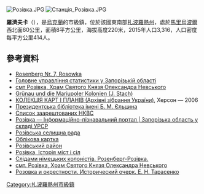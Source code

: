 {{No footnotes|time=2015-09-16T15:14:59+00:00}}
[[Image:Розівка.JPG|right]]
[[Image:Станція_Розівка.JPG|right]]

{{coord|47|23|54|N|37|4|11|E|scale:30000|display=title}}

'''羅濟夫卡'''（{{lang-uk|Розівка}}），是[[烏克蘭|烏克蘭]]的市級鎮，位於該國東南部[[扎波羅熱州|扎波羅熱州]]，處於[[馬里烏波爾|馬里烏波爾]]西北面60公里，面積8平方公里，海拔高度220米，2015年人口3,316，人口密度每平方公里414人。

==參考資料==
*[https://web.archive.org/web/20160901210315/http://shuck.fimka.net/1/orte/ortsv_r.pdf Rosenberg Nr. 7, Rosowka]
*[http://www.zp.ukrstat.gov.ua/images/stories/Exp_dem_594_200315.pdf Головне управління статистики у Запорізькій області] {{Wayback|url=http://www.zp.ukrstat.gov.ua/images/stories/Exp_dem_594_200315.pdf |date=20220127232356 }}
*[https://web.archive.org/web/20120110125210/http://www.hram-nevskogo.com/ смт Розівка, Храм Святого Князя Олександра Невського]{{ref-ru}}
* [http://odessa3.org/collections/towns/link/grunau.txt Grünau und die Mariupoler Kolonien (J. Stach)] {{Wayback|url=http://odessa3.org/collections/towns/link/grunau.txt |date=20171021111511 }} {{ref-de}}
* [https://web.archive.org/web/20071016213522/http://www.archives.gov.ua/Publicat/Zip/Karty-Plany.pdf КОЛЕКЦІЯ КАРТ І ПЛАНІВ (Архівні зібрання України)], Херсон — 2006
* [https://web.archive.org/web/20110311053619/http://www.prlib.ru/Pages/terr2010_4-1a-1.aspx Президентська бібліотека імені Б. М. Єльцина] {{ref-ru}}
* [https://web.archive.org/web/20111216105025/http://www.goldade.net/Arrests/NKVD.pdf Список заарештованих НКВС] {{ref-en}}
* [http://imsu-zaporizhzhya.com/mista-i-sela-zaporizkoi-oblasti/kujbishevskij-rajon/rozivka.html Розівка — Інформаційно-пізнавальний портал | Запорізька область у складі УРСР] {{Wayback|url=http://imsu-zaporizhzhya.com/mista-i-sela-zaporizkoi-oblasti/kujbishevskij-rajon/rozivka.html |date=20200213180810 }}
* [http://roz.donbass.in/ Розівська селищна рада]{{dead link|date=2018年4月 |bot=InternetArchiveBot |fix-attempted=yes }}
* [http://gska2.rada.gov.ua/pls/z7502/A005?rdat1=02.07.2008&rf7571=12923 Облікова картка]{{dead link|date=2018年1月 |bot=InternetArchiveBot |fix-attempted=yes }}
* [http://www.zotic.zp.ua/roz_r01.html Розівський район] {{Wayback|url=http://www.zotic.zp.ua/roz_r01.html |date=20110311132911 }}
* [https://web.archive.org/web/20110218031410/http://www.igsu.org.ua/Zaporozhskaja.obl/Kujbyszevskij.rajon/Rozovka.html Розівка, Історія міст і сіл] {{ref-ru}}
* [http://www.geocaching.su/?pn=101&cid=8473 Слідами німецьких колоністів. Розенберг-Розівка.] {{Wayback|url=http://www.geocaching.su/?pn=101&cid=8473 |date=20170612203323 }}{{ref-ru}}
* [https://web.archive.org/web/20120110125210/http://www.hram-nevskogo.com/ смт. Розівка, Храм Святого Князя Олександра Невського]{{ref-ru}}
* [http://papacoma.narod.ru/books/rozovka/rozovka_6.htm Розовка и окрестности. Исторический очерк. Е. Н. Тарасенко] {{Wayback|url=http://papacoma.narod.ru/books/rozovka/rozovka_6.htm |date=20130921054306 }}{{ref-ru}}

{{DEFAULTSORT:Розівка}}
[[Category:扎波羅熱州市級鎮|Category:扎波羅熱州市級鎮]]


{{Zaporizhia-geo-stub}}